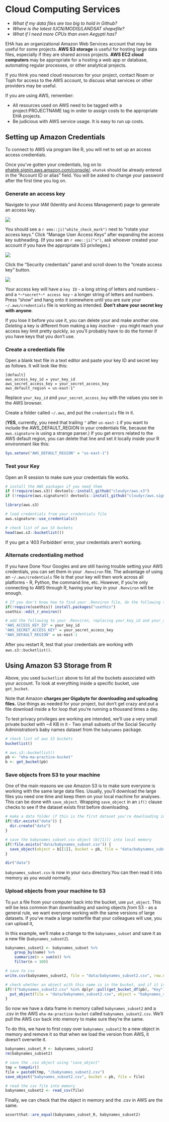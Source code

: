 # Cloud Computing Services

- _What if my data files are too big to hold in Github?_
- _Where is the latest IUCN/MODIS/LANDSAT shapefile?_
- _What if I need more CPUs than even Aegypti has?_


EHA has an organizational Amazon Web Services account that may be useful for some projects. **AWS S3 storage** is useful for hosting large data files, especially if they are shared across projects. **AWS EC2 cloud computers** may be appropriate for a hosting a web app or database, automating regular processes, or other analytical projects.

If you think you need cloud resources for your project, contact Noam or Toph for access to the AWS account, to discuss what services or other providers may be useful.

If you are using AWS, remember:

- All resources used on AWS need to be tagged with a project:PROJECTNAME tag in order to assign costs to the appropriate EHA projects.
- Be judicious with AWS service usage. It is easy to run up costs.

## Setting up Amazon Credentials 

To connect to AWS via program like R, you will net to set up an access access credientials.

Once you've gotten your credentials, log on to [ehatek.signin.aws.amazon.com/console/](ehatek.signin.aws.amazon.com/console/). `ehatek` should be already entered in the "Account ID or alias" field. You will be asked to change your password after the first time you log on.

### Generate an access key

Navigate to your IAM (Identity and Access Management) page to generate an access key.

![](assets/AWS-IAM-1.png)

You should see a `r emo::ji("white_check_mark")` next to "rotate your access keys." Click "Manage User Access Keys" after expanding the access key subheading.  (If you see an `r emo::ji("x")`, ask whoever created your account if you have the appropriate S3 privileges.) 

![](assets/AWS-IAM-2.png)

Click the "Security credentials" panel and scroll down to the "create access key" button. 

![](assets/AWS-access-key.png) 

Your access key will have a `key ID` - a long string of letters and numbers - and a `*~*secret*~* access key` - a longer string of letters and numbers. Press "show" and hang onto it somewhere until you are sure your `~/.aws/credentials` file is working as intended. **Don't share your secret key with anyone**. 

If you lose it before you use it, you can delete your and make another one. *Deleting* a key is different from making a key *inactive* - you might reach your access key limit pretty quickly, so you'll probably have to do the former if you have keys that you don't use. 

### Create a credentials file 

Open a blank text file in a text editor and paste your key ID and secret key as follows. It will look like this:

```
[default]
aws_access_key_id = your_key_id
aws_secret_access_key = your_secret_access_key
aws_default_region = us-east-1"
```

Replace `your_key_id` and `your_secret_access_key` with the values you see in the AWS browser.

Create a folder called `~/.aws`, and put the `credentials` file in it. 

(**YES**, currently, you need that trailing `"` after `us-east-1` if you want to include the AWS_DEFAULT_REGION in your credentials file, because the `aws.signature` is using a strange parser.) If you get errors related to the AWS default region, you can delete that line and set it locally inside your R environment like this:

```r
Sys.setenv("AWS_DEFAULT_REGION" = "us-east-1")
```

### Test your Key 

Open an R session to make sure your credentials file works. 

```r
# install the AWS packages if you need them
if (!require(aws.s3)) devtools::install_github("cloudyr/aws.s3")
if (!require(aws.signature)) devtools::install_github("cloudyr/aws.signature")

library(aws.s3)

# load credentials from your credentials file 
aws.signature::use_credentials()

# check list of aws S3 buckets 
head(aws.s3::bucketlist())
```

If you get a '403 Forbidden' error, your credentials aren't working. 

### Alternate credentialing method 

If you have Done Your Googles and are still having trouble setting your AWS credentials, you can set them in your `.Renviron` file. The advantage of using an `~/.aws/credentials` file is that your key will then work across all platforms - R, Python, the command line, etc. However, if you're only connecting to AWS through R, having your key in your `.Renviron` will be enough.


```r
# If you don't know how to find your .Renviron file, do the following to open it:  
if(!require(usethis)) install.packages("usethis")
usethis::edit_r_environ()

# add the following to your .Renviron, replacing your_key_id and your_secret_access_key with their actual values. Save your .Renviron and restart R.
"AWS_ACCESS_KEY_ID" = your_key_id
"AWS_SECRET_ACCESS_KEY" = your_secret_access_key
"AWS_DEFAULT_REGION" = us-east-1
```

After you restart R, test that your credentials are working with `aws.s3::bucketlist()`. 

## Using Amazon S3 Storage from R

Above, you used `bucketlist` above to list all the buckets associated with your account. To look at everything inside a specific bucket, use `get_bucket`.

Note that Amazon **charges per Gigabyte for downloading and uploading files.** Use things as needed for your project, but don't get crazy and put a file download inside a for loop that you're running a thousand times a day.

To test privacy privileges are working are intended, we'll use a very small private bucket with ~4 KB in it - Two small subsets of the Social Security Administration's baby names dataset from the `babynames` package.

```r
# check list of aws S3 buckets 
bucketlist()

# aws.s3::bucketlist()
pb <- "eha-ma-practice-bucket"
b <- get_bucket(pb)

```

### Save objects from S3 to your machine

One of the main reasons we use Amazon S3 is to make sure everyone is working with the same large data files. Usually, you'll download the large files you need one time and keep them on your local machine for analyses. This can be done with `save_object`. Wrapping `save_object` in an `if()` clause checks to see if the dataset exists first before downloading. 

```r
# make a data folder if this is the first dataset you're downloading into this project
if(!dir.exists("data")) { 
  dir.create("data")
}

# save the babynames_subset.csv object (b[[1]]) into local memory
if(!file.exists("data/babynames_subset.csv")) {
  save_object(object = b[[1]], bucket = pb, file = "data/babynames_subset.csv")
}

dir("data")
```

`babynames_subset.csv` is now in your `data` directory.You can then read it into memory as you would normally.  

### Upload objects from your machine to S3

To `put` a file from your computer back into the bucket, use `put_object`. This will be less common than downloading and saving objects *from* S3 - as a general rule, we want everyone working with the same versions of large datasets.  If you've made a large rasterfile that your colleagues will use, you can upload it,

In this example, we'll make a change to the `babynames_subset` and save it as a new file (`babynames_subset2`).  

```r
babynames_subset2 <- babynames_subset %>% 
    group_by(name) %>% 
    summarize(n = sum(n)) %>% 
    filter(n < 100) 

# save to csv 
write.csv(babynames_subset2, file = "data/babynames_subset2.csv", row.names = FALSE)

# check whether an object with this name is in the bucket, and if it isn't, put it in there
if(!("babynames_subset2.csv" %in% dplyr::pull(get_bucket_df(pb), "Key") ) {
  put_object(file = "data/babynames_subset2.csv", object = "babynames_subset2.csv", bucket = pb, acl = "private") 
}

```

So now we have a data frame in memory called `babynames_subset2` and a .csv in the AWS `eha-ma-practice-bucket` called `babynames_subset2.csv`. We'll pull the AWS csv back into memory to make sure they're the same. 

To do this, we have to first copy over `babynames_subset2` to a new object in memory and remove it so that when we load the version from AWS, it doesn't overwrite it. 

```r
babynames_subset_R <- babynames_subset2 
rm(babynames_subset2)

# save the .csv object using "save_object"
tmp = tempdir()
file = paste0(tmp, "/babynames_subset2.csv")
save_object("babynames_subset2.csv", bucket = pb, file = file)

# read the csv file into memory 
babynames_subset2 <- read_csv(file)
```

Finally, we can check that the object in memory and the .csv in AWS are the same. 

```r
assertthat::are_equal(babynames_subset_R, babynames_subset2)
```
